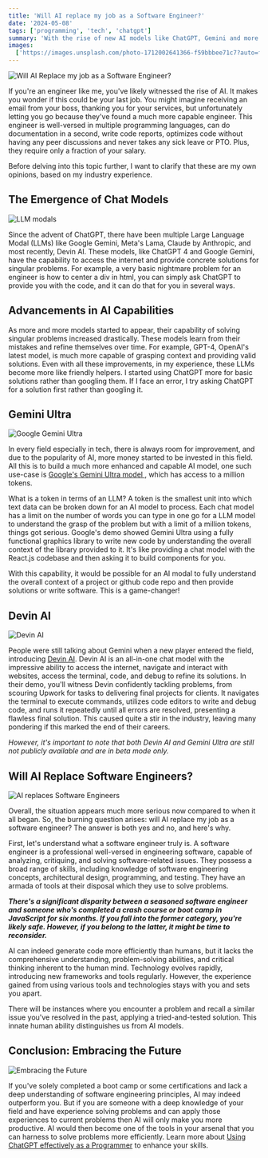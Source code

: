```yaml
---
title: 'Will AI replace my job as a Software Engineer?'
date: '2024-05-08'
tags: ['programming', 'tech', 'chatgpt']
summary: 'With the rise of new AI models like ChatGPT, Gemini and more recently Devin, one must think, will they replace me as a Software Engineer?'
images:
  ['https://images.unsplash.com/photo-1712002641366-f59bbbee71c7?auto=format&fit=crop&w=1040&q=80']
---
```


![Will AI Replace my job as a Software Engineer?](https://images.unsplash.com/photo-1712002641366-f59bbbee71c7?auto=format&fit=crop&w=1040&q=80)

If you're an engineer like me, you've likely witnessed the rise of AI. It makes you wonder if this could be your last job. You might imagine receiving an email from your boss, thanking you for your services, but unfortunately letting you go because they've found a much more capable engineer. This engineer is well-versed in multiple programming languages, can do documentation in a second, write code reports, optimizes code without having any peer discussions and never takes any sick leave or PTO. Plus, they require only a fraction of your salary.

Before delving into this topic further, I want to clarify that these are my own opinions, based on my industry experience.

## The Emergence of Chat Models

![LLM modals](https://images.unsplash.com/photo-1710993012000-f109972e3b8f?auto=format&fit=crop&w=1040&q=80)

Since the advent of ChatGPT, there have been multiple Large Language Modal (LLMs) like Google Gemini, Meta's Lama, Claude by Anthropic, and most recently, Devin AI. These models, like ChatGPT 4 and Google Gemini, have the capability to access the internet and provide concrete solutions for singular problems. For example, a very basic nightmare problem for an engineer is how to center a div in html, you can simply ask ChatGPT to provide you with the code, and it can do that for you in several ways.

## Advancements in AI Capabilities

As more and more models started to appear, their capability of solving singular problems increased drastically. These models learn from their mistakes and refine themselves over time. For example, GPT-4, OpenAI's latest model, is much more capable of grasping context and providing valid solutions. Even with all these improvements, in my experience, these LLMs become more like friendly helpers. I started using ChatGPT more for basic solutions rather than googling them. If I face an error, I try asking ChatGPT for a solution first rather than googling it.

## Gemini Ultra

![Google Gemini Ultra](https://storage.googleapis.com/gweb-uniblog-publish-prod/images/Gemini_SS.width-1300.jpg)

In every field especially in tech, there is always room for improvement, and due to the popularity of AI, more money started to be invested in this field. All this is to build a much more enhanced and capable AI model, one such use-case is [Google's Gemini Ultra model ](https://deepmind.google/technologies/gemini), which has access to a million tokens.

What is a token in terms of an LLM? A token is the smallest unit into which text data can be broken down for an AI model to process. Each chat model has a limit on the number of words you can type in one go for a LLM model to understand the grasp of the problem but with a limit of a million tokens, things got serious. Google's demo showed Gemini Ultra using a fully functional graphics library to write new code by understanding the overall context of the library provided to it. It's like providing a chat model with the React.js codebase and then asking it to build components for you.

With this capability, it would be possible for an AI modal to fully understand the overall context of a project or github code repo and then provide solutions or write software. This is a game-changer!

## Devin AI

![Devin AI](/static/images/devin.png)

People were still talking about Gemini when a new player entered the field, introducing [Devin AI](https://www.cognition.ai/introducing-devin). Devin AI is an all-in-one chat model with the impressive ability to access the internet, navigate and interact with websites, access the terminal, code, and debug to refine its solutions. In their demo, you'll witness Devin confidently tackling problems, from scouring Upwork for tasks to delivering final projects for clients. It navigates the terminal to execute commands, utilizes code editors to write and debug code, and runs it repeatedly until all errors are resolved, presenting a flawless final solution. This caused quite a stir in the industry, leaving many pondering if this marked the end of their careers.

_However, it's important to note that both Devin AI and Gemini Ultra are still not publicly available and are in beta mode only._

## Will AI Replace Software Engineers?

![AI replaces Software Engineers](https://images.unsplash.com/photo-1658999109686-c1d354090b6e?auto=format&fit=crop&w=1040&q=80)

Overall, the situation appears much more serious now compared to when it all began. So, the burning question arises: will AI replace my job as a software engineer? The answer is both yes and no, and here's why.

First, let's understand what a software engineer truly is. A software engineer is a professional well-versed in engineering software, capable of analyzing, critiquing, and solving software-related issues. They possess a broad range of skills, including knowledge of software engineering concepts, architectural design, programming, and testing. They have an armada of tools at their disposal which they use to solve problems.

**_There's a significant disparity between a seasoned software engineer and someone who's completed a crash course or boot camp in JavaScript for six months. If you fall into the former category, you're likely safe. However, if you belong to the latter, it might be time to reconsider._**

AI can indeed generate code more efficiently than humans, but it lacks the comprehensive understanding, problem-solving abilities, and critical thinking inherent to the human mind. Technology evolves rapidly, introducing new frameworks and tools regularly. However, the experience gained from using various tools and technologies stays with you and sets you apart.

There will be instances where you encounter a problem and recall a similar issue you've resolved in the past, applying a tried-and-tested solution. This innate human ability distinguishes us from AI models.

## Conclusion: Embracing the Future

![Embracing the Future](https://images.unsplash.com/photo-1519608487953-e999c86e7455?auto=format&fit=crop&w=1040&q=80)

If you've solely completed a boot camp or some certifications and lack a deep understanding of software engineering principles, AI may indeed outperform you. But if you are someone with a deep knowledge of your field and have experience solving problems and can apply those experiences to current problems then AI will only make you more productive. AI would then become one of the tools in your arsenal that you can harness to solve problems more efficiently. Learn more about [Using ChatGPT effectively as a Programmer](../blog/using-chatgpt-effectively-as-a-programmer) to enhance your skills.

